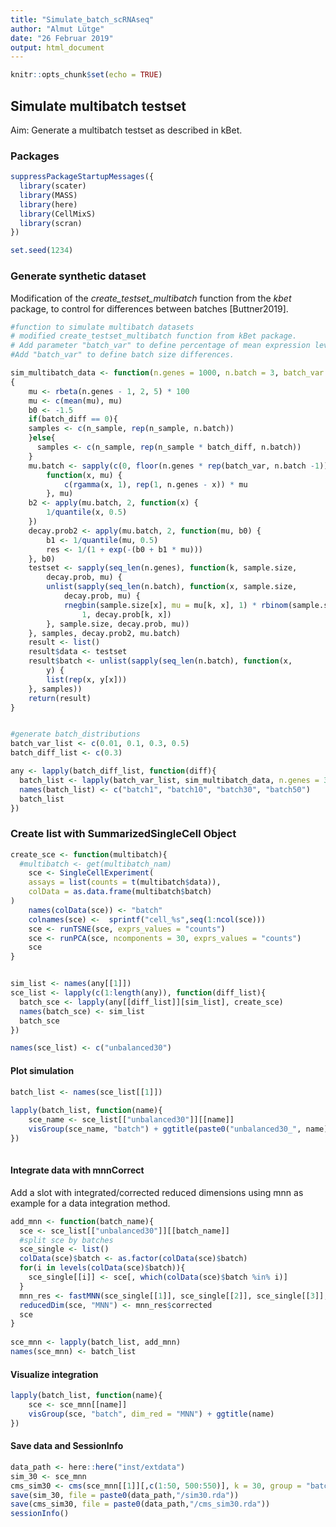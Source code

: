 ```yaml
---
title: "Simulate_batch_scRNAseq"
author: "Almut Lütge"
date: "26 Februar 2019"
output: html_document
---
```


```r
knitr::opts_chunk$set(echo = TRUE)
```

## Simulate multibatch testset

Aim: Generate a multibatch testset as described in kBet. 

### Packages
```r
suppressPackageStartupMessages({
  library(scater)
  library(MASS)
  library(here)
  library(CellMixS)
  library(scran)
})

set.seed(1234)
```

### Generate synthetic dataset 
Modification of the *create_testset_multibatch* function from the *kbet* package, to control for differences between batches [Buttner2019]. 
```r

#function to simulate multibatch datasets  
# modified create_testset_multibatch function from kBet package.
# Add parameter "batch_var" to define percentage of mean expression levels, that are multiplied by a gamma distributed random variable with variance 1.
#Add "batch_var" to define batch size differences.

sim_multibatch_data <- function(n.genes = 1000, n.batch = 3, batch_var = 0.1, batch_diff = 0, n_sample = 500) 
{
    mu <- rbeta(n.genes - 1, 2, 5) * 100
    mu <- c(mean(mu), mu)
    b0 <- -1.5
    if(batch_diff == 0){
    samples <- c(n_sample, rep(n_sample, n.batch))
    }else{
      samples <- c(n_sample, rep(n_sample * batch_diff, n.batch))
    }
    mu.batch <- sapply(c(0, floor(n.genes * rep(batch_var, n.batch -1))), 
        function(x, mu) {
            c(rgamma(x, 1), rep(1, n.genes - x)) * mu
        }, mu)
    b2 <- apply(mu.batch, 2, function(x) {
        1/quantile(x, 0.5)
    })
    decay.prob2 <- apply(mu.batch, 2, function(mu, b0) {
        b1 <- 1/quantile(mu, 0.5)
        res <- 1/(1 + exp(-(b0 + b1 * mu)))
    }, b0)
    testset <- sapply(seq_len(n.genes), function(k, sample.size, 
        decay.prob, mu) {
        unlist(sapply(seq_len(n.batch), function(x, sample.size, 
            decay.prob, mu) {
            rnegbin(sample.size[x], mu = mu[k, x], 1) * rbinom(sample.size[x], 
                1, decay.prob[k, x])
        }, sample.size, decay.prob, mu))
    }, samples, decay.prob2, mu.batch)
    result <- list()
    result$data <- testset
    result$batch <- unlist(sapply(seq_len(n.batch), function(x, 
        y) {
        list(rep(x, y[x]))
    }, samples))
    return(result)
}


#generate batch_distributions
batch_var_list <- c(0.01, 0.1, 0.3, 0.5)
batch_diff_list <- c(0.3)

any <- lapply(batch_diff_list, function(diff){
  batch_list <- lapply(batch_var_list, sim_multibatch_data, n.genes = 300, n.batch = 3, batch_diff = diff, n_sample = 500)
  names(batch_list) <- c("batch1", "batch10", "batch30", "batch50")
  batch_list
})

```


### Create  list with SummarizedSingleCell Object 

```r
create_sce <- function(multibatch){
  #multibatch <- get(multibatch_nam)
    sce <- SingleCellExperiment(
    assays = list(counts = t(multibatch$data)),
    colData = as.data.frame(multibatch$batch)
)
    names(colData(sce)) <- "batch"
    colnames(sce) <-  sprintf("cell_%s",seq(1:ncol(sce)))
    sce <- runTSNE(sce, exprs_values = "counts")
    sce <- runPCA(sce, ncomponents = 30, exprs_values = "counts")
    sce
}


sim_list <- names(any[[1]])
sce_list <- lapply(c(1:length(any)), function(diff_list){
  batch_sce <- lapply(any[[diff_list]][sim_list], create_sce)
  names(batch_sce) <- sim_list
  batch_sce
})

names(sce_list) <- c("unbalanced30")


```

#### Plot simulation 

```r

batch_list <- names(sce_list[[1]])
  
lapply(batch_list, function(name){
    sce_name <- sce_list[["unbalanced30"]][[name]]
    visGroup(sce_name, "batch") + ggtitle(paste0("unbalanced30_", name))
})
  
```

#### Integrate data with mnnCorrect 

Add a slot with integrated/corrected reduced dimensions using mnn as example for a data integration method. 
 
```r
add_mnn <- function(batch_name){
  sce <- sce_list[["unbalanced30"]][[batch_name]]
  #split sce by batches
  sce_single <- list()
  colData(sce)$batch <- as.factor(colData(sce)$batch)
  for(i in levels(colData(sce)$batch)){
    sce_single[[i]] <- sce[, which(colData(sce)$batch %in% i)]
  }
  mnn_res <- fastMNN(sce_single[[1]], sce_single[[2]], sce_single[[3]], assay.type="counts")
  reducedDim(sce, "MNN") <- mnn_res$corrected
  sce
}
  
sce_mnn <- lapply(batch_list, add_mnn)
names(sce_mnn) <- batch_list

```

#### Visualize integration
```r
lapply(batch_list, function(name){
    sce <- sce_mnn[[name]]
    visGroup(sce, "batch", dim_red = "MNN") + ggtitle(name)
})
```

#### Save data and SessionInfo
```r
data_path <- here::here("inst/extdata")
sim_30 <- sce_mnn
cms_sim30 <- cms(sce_mnn[[1]][,c(1:50, 500:550)], k = 30, group = "batch")
save(sim_30, file = paste0(data_path,"/sim30.rda"))
save(cms_sim30, file = paste0(data_path,"/cms_sim30.rda"))
sessionInfo()
```

